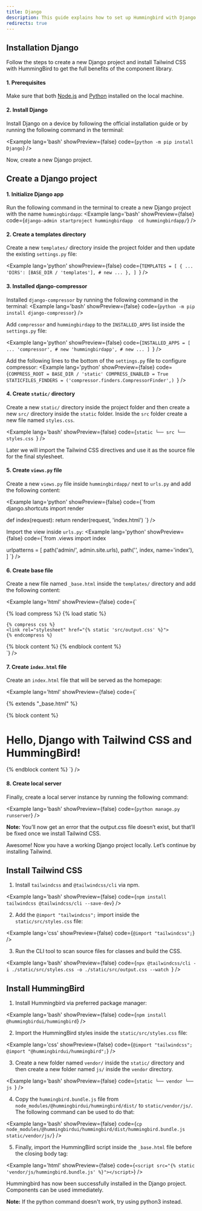 ```yaml
---
title: Django
description: This guide explains how to set up Hummingbird with Django using Tailwind CSS. It covers project setup, configuration, and usage for quickly building and styling components in a Django app.
redirects: true
---
```


## Installation Django

Follow the steps to create a new Django project and install Tailwind CSS with HummingBird to get the full benefits of the component library.

#### 1. Prerequisites
Make sure that both <a href="https://nodejs.org/en/download/" target="_blank" rel="noopener noreferrer">Node.js</a> and <a href="https://www.python.org/downloads/" target="_blank" rel="noopener noreferrer">Python</a> installed on the local machine.

#### 2. Install Django
Install Django on a device by following the official installation guide or by running the following command in the terminal:

<Example lang='bash' showPreview={false} code={`python -m pip install Django`} />

Now, create a new Django project.


## Create a Django project

#### 1. Initialize Django app

Run the following command in the terminal to create a new Django project with the name `hummingbirdapp`: 
<Example lang='bash' showPreview={false} code={`django-admin startproject hummingbirdapp 
cd hummingbirdapp/`} />

#### 2. Create a templates directory
Create a new `templates/` directory inside the project folder and then update the existing `settings.py` file:

<Example lang='python' showPreview={false} 
  code={`TEMPLATES = [
    {
        ...
        'DIRS': [BASE_DIR / 'templates'], # new
        ...
    },
]
`} 
/>

#### 3. Installed django-compressor

Installed `django-compressor` by running the following command in the terminal:
<Example lang='bash' showPreview={false} code={`python -m pip install django-compressor`} />

Add `compressor` and `hummingbirdapp` to the `INSTALLED_APPS` list inside the `settings.py` file:

<Example lang='python' showPreview={false} 
  code={`INSTALLED_APPS = [
    ...
    'compressor', # new
    'hummingbirdapp', # new
    ...
]
`}
/>

Add the following lines to the bottom of the `settings.py` file to configure compressor:
<Example lang='python' showPreview={false} 
  code={`COMPRESS_ROOT = BASE_DIR / 'static'
  COMPRESS_ENABLED = True
  STATICFILES_FINDERS = ('compressor.finders.CompressorFinder',)
`}
/>

#### 4. Create `static/` directory

Create a new `static/` directory inside the project folder and then create a new `src/` directory inside the `static` folder. Inside the `src` folder create a new file named `styles.css`.

<Example lang='bash' showPreview={false} code={`static
└── src
    └── styles.css
`} />

Later we will import the Tailwind CSS directives and use it as the source file for the final stylesheet.

#### 5. Create `views.py` file
Create a new `views.py` file inside `hummingbirdapp/` next to `urls.py` and add the following content:

<Example lang='python' showPreview={false} 
  code={`from django.shortcuts import render 

def index(request):
    return render(request, 'index.html')
`}
/>

Import the view inside `urls.py`:
<Example lang='python' showPreview={false} 
  code={`from .views import index

urlpatterns = [
  path('admin/', admin.site.urls),
  path('', index, name='index'),
]
`}
/>

#### 6. Create base file

Create a new file named `_base.html` inside the `templates/` directory and add the following content:

<Example lang='html' showPreview={false} 
  code={`<!-- templates/_base.html -->

{% load compress %}
{% load static %}

<!DOCTYPE html>
<html lang="en">

<head>
    <meta charset="UTF-8">
    <meta http-equiv="X-UA-Compatible" content="IE=edge">
    <meta name="viewport" content="width=device-width, initial-scale=1.0">
    <title>Django + Tailwind CSS + HummingBird</title>

    {% compress css %}
    <link rel="stylesheet" href="{% static 'src/output.css' %}">
    {% endcompress %}

</head>

<body class="bg-green-50">
    <div class="container mx-auto mt-4">
        {% block content %}
        {% endblock content %}
    </div>
</body>

</html>
`} />

#### 7. Create `index.html` file
Create an `index.html` file that will be served as the homepage:

<Example lang='html' showPreview={false} 
  code={`<!-- templates/index.html -->

{% extends "_base.html" %}

{% block content %}
<h1 class="text-3xl font-bold underline text-center text-gray-800">
    Hello, Django with Tailwind CSS and HummingBird!
</h1> 
{% endblock content %}
`} /> 

#### 8. Create local server
Finally, create a local server instance by running the following command:

<Example lang='bash' showPreview={false} code={`python manage.py runserver`} />

**Note:** You’ll now get an error that the output.css file doesn’t exist, but that’ll be fixed once we install Tailwind CSS.

Awesome! Now you have a working Django project locally. Let’s continue by installing Tailwind.


## Install Tailwind CSS

1. Install `tailwindcss` and `@tailwindcss/cli` via npm.

<Example lang='bash' showPreview={false} code={`npm install tailwindcss @tailwindcss/cli --save-dev`} />

2. Add the `@import "tailwindcss";` import inside the `static/src/styles.css` file:

<Example lang='css' showPreview={false} 
  code={`@import "tailwindcss";`} />

3. Run the CLI tool to scan source files for classes and build the CSS.

<Example lang='bash' showPreview={false} code={`npx @tailwindcss/cli -i ./static/src/styles.css -o ./static/src/output.css --watch
`} />


## Install HummingBird

1. Install Hummingbird via preferred package manager:

<Example lang='bash' showPreview={false} code={`npm install @hummingbirdui/hummingbird`} />

2. Import the HummingBird styles inside the `static/src/styles.css` file:

<Example lang='css' showPreview={false} 
  code={`@import "tailwindcss";
  @import "@hummingbirdui/hummingbird";`} />

3. Create a new folder named `vendor/` inside the `static/` directory and then create a new folder named `js/` inside the `vendor` directory. 

<Example lang='bash' showPreview={false} code={`static
└── vendor
    └── js
`} />

4. Copy the `hummingbird.bundle.js` file from `node_modules/@hummingbirdui/hummingbird/dist/` to `static/vendor/js/`. The following command can be used to do that:

<Example lang='bash' showPreview={false} code={`cp node_modules/@hummingbirdui/hummingbird/dist/hummingbird.bundle.js static/vendor/js/`} />

5. Finally, import the HummingBird script inside the `_base.html` file before the closing body tag:

<Example lang='html' showPreview={false} 
  code={`<script src="{% static 'vendor/js/hummingbird.bundle.js' %}"></script>`} />


Hummingbird has now been successfully installed in the Django project. Components can be used immediately.

**Note:** If the python command doesn't work, try using python3 instead.